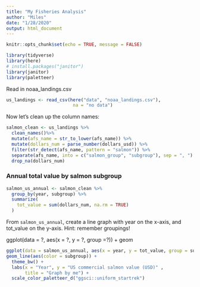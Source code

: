 ```yaml
---
title: "My Fisheries Analysis"
author: "Miles"
date: "1/28/2020"
output: html_document
---
```


```r
knitr::opts_chunk$set(echo = TRUE, message = FALSE)

library(tidyverse)
library(here)
# install.packages("janitor")
library(janitor)
library(paletteer)
```

Read in noaa_landings.csv

```r
us_landings <- read_csv(here("data", "noaa_landings.csv"), 
                         na = "no data")
```

Now let's clean up the column names:

```r

salmon_clean <- us_landings %>% 
  clean_names()%>% 
  mutate(afs_name = str_to_lower(afs_name)) %>% 
  mutate(dollars_num = parse_number(dollars_usd)) %>% 
  filter(str_detect(afs_name, pattern = "salmon")) %>% 
  separate(afs_name, into = c("salmon_group", "subgroup"), sep = ", ") %>% 
  drop_na(dollars_num)
```

### Annual total value by salmon subgroup

```r
salmon_us_annual <- salmon_clean %>% 
  group_by(year, subgroup) %>% 
  summarize(
    tot_value = sum(dollars_num, na.rm = TRUE)
  )
```

From `salmon_us_annual`, create a line graph with year on the x-axis, and tot_value on the y-axis.  Hint: remember groupings!

ggplot(data = ?, aes(x = ?, y = ?, group =?)) + geom

```r
ggplot(data = salmon_us_annual, aes(x = year, y = tot_value, group = subgroup)) +
geom_line(aes(color = subgroup)) +
  theme_bw() + 
  labs(x = "Year", y = "US commercial salmon value (USD)" ,
       title = "Graph by me") + 
  scale_color_paletteer_d("ggsci::uniform_startrek")

```

